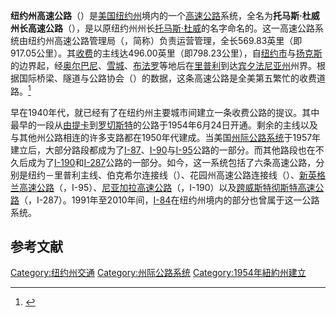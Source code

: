 {{Infobox US Road
|Name =纽约州高速公路<br/>New York State Thruway
|Shield =NYS Thruway Sign.svg
|Map =NY Thruway system map.svg
|Formed=1954年6月24日<ref name="opening">{{cite news |title=Across The Map |last=Dales |first=Douglas |date=June 20, 1954 |newspaper=[[The_New_York_Times|The New York Times]] |pages=XX21}}</ref>
|Mile =496.00
|LengthRef =<ref name="mileage">{{cite web |url=http://www.thruway.ny.gov/travelers/interchanges/index.html |title=Interchange/Exit Listing with Mileposts |publisher=New York State Thruway Authority |accessdate=October 20, 2010 |archive-date=2021-04-21 |archive-url=https://web.archive.org/web/20210421110555/https://www.thruway.ny.gov/travelers/interchanges/index.html |dead-url=no }}</ref>
|Direction A = 南
|Direction B = 西
|From =[[File:I-87.svg|25x20px]][[87號州際公路_(紐約州)|I-87]]（[[布朗克斯|布朗克斯]]）
|To =[[File:I-90.svg|25x20px]] [[90号州际公路|I-90]]（[[宾州|宾州]][[东北镇_(宾夕法尼亚州)|东北镇]]）
|Junction = {{Jct|state=NY|I|287}}（[[埃尔姆斯福德|埃尔姆斯福德]]）<br />{{Jct|state=NY|Parkway|Palisades}}（[[西奈阿克|西奈阿克]]）<br />{{Jct|state=NY|Parkway|Garden State}}（[[拉马波|拉马波]]）<br />{{Jct|state=NY|NY|17}}（[[哈里曼|哈里曼]]）<br />{{Jct|state=NY|I|84}}（[[纽堡_(纽约州)|纽堡]]）<br />{{Jct|state=NY|I|87|I|90}}（[[奥尔巴尼|奥尔巴尼]]）<br />{{Jct|state=NY|I|88}}（[[斯克内克塔迪_(纽约州)|斯克内克塔迪]]）<br />{{Jct|state=NY|I|81}}（[[雪城|雪城]]）<br />{{Jct|state=NY|I|390}}（[[罗切斯特_(纽约州)|罗切斯特]]）<br />{{Jct|state=NY|NY|400}}（[[布法罗|布法罗]]）<br />[[File:US_219.svg|25x20px]] [[219号美国国道|US 219]]（布法罗）
|Beltway_city =
}}
'''纽约州高速公路'''（{{lang-en|New York State Thruway}}）是[[美国|美国]][[纽约州|纽约州]]境内的一个[[高速公路|高速公路]]系统，全名为'''托马斯·杜威州长高速公路'''（{{lang|en|Governor Thomas E. Dewey Thruway}}），是以原纽约州州长[[托马斯·杜威|托马斯·杜威]]的名字命名的。这一高速公路系统由纽约州高速公路管理局（{{lang|en|New York State Thruway Authority}}，简称{{lang|en|NYSTA}}）负责运营管理，全长569.83英里（即917.05公里）。其[[收费道路|收费]]的主线达496.00英里（即798.23公里），自[[纽约市|纽约市]]与[[扬克斯_(纽约州)|扬克斯]]的边界起，经[[奥尔巴尼|奥尔巴尼]]、[[雪城|雪城]]、[[布法罗|布法罗]]等地后在[[里普利|里普利]]到达[[宾夕法尼亚州|宾夕法尼亚州]]州界。根据国际桥梁、隧道与公路协会（{{lang|en|International Bridge, Tunnel and Turnpike Association}}）的数据，这条高速公路是全美第五繁忙的收费道路。<ref>{{cite news |url=http://www.usatoday.com/news/nation/2008-01-27-tolls_N.htm |title=Drivers to see major toll hikes |first=Dennis |last=Cauchon |accessdate=May 31, 2010 |date=February 5, 2008 |newspaper=[[USA_Today|USA Today]] |archive-date=2011-07-07 |archive-url=https://www.webcitation.org/600PIUX4s?url=http://www.usatoday.com/news/nation/2008-01-27-tolls_N.htm |dead-url=no }}</ref>

早在1940年代，就已经有了在纽约州主要城市间建立一条收费公路的提议。其中最早的一段从[[由提卡_(纽约州)|由提卡]]到[[罗切斯特_(纽约州)|罗切斯特]]的公路于1954年6月24日开通。剩余的主线以及与其他州公路相连的许多支路都在1950年代建成。当美国[[州际公路系统|州际公路系统]]于1957年建立后，大部分路段都成为了[[87号州际公路|I-87]]、[[90号州际公路|I-90]]与[[95号州际公路|I-95]]公路的一部分。而其他路段也在不久后成为了[[190号州际公路|I-190]]和[[287号州际公路|I-287]]公路的一部分。如今，这一系统包括了六条高速公路，分别是纽约－里普利主线、伯克希尔连接线（{{lang|en|Berkshire Connector}}）、花园州高速公路连接线（{{lang|en|Garden State Parkway Connector}}）、[[95号州际公路|新英格兰高速公路]]（{{lang|en|New England Thruway}}，I-95）、[[190号州际公路|尼亚加拉高速公路]]（{{lang|en|Niagara Thruway}}，I-190）以及[[287号州际公路|跨威斯特彻斯特高速公路]]（{{lang|en|Cross-Westchester Expressway}}，I-287）。1991年至2010年间，[[84号州际公路|I-84]]在纽约州境内的部分也曾属于这一公路系统。

== 参考文献 ==
{{reflist}}

{{Authority control}}
[[Category:纽约州交通|Category:纽约州交通]]
[[Category:州际公路系统|Category:州际公路系统]]
[[Category:1954年紐約州建立|Category:1954年紐約州建立]]